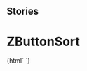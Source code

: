 
## Stories

<Meta title="Buttons/ZButtonSort" component="z-button-sort" />

  # ZButtonSort

<Preview>
  <Story name="z-button-sort">
    {html`
      <z-button-sort
        label="${text('label', 'sort')}"
        counter="${number('counter', 3)}"
        desclabel="${text('desclabel', 'label DESC')}"
        sortlabelasc="${text('sortlabelasc', '1-9')}"
        sortlabeldesc="${text('sortlabeldesc', '9-1')}"
        isselected="${boolean('isselected', true)}"
        sortasc="${boolean('sortasc', true)}"
      ></z-button-sort>`}
  </Story>
</Preview>

  <Props of="z-button-sort" />


